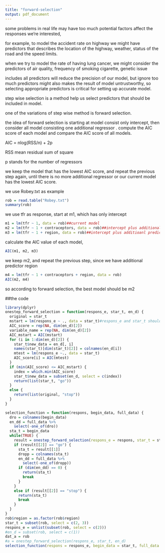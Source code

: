 ```yaml
---
title: "forward-selection"
output: pdf_document
---
```

some problems in real life may have too much potential factors affect the responses we're interested,

for example, to model the accident rate on highway we might have predictors that describes the location of the highway, weather,
status of the road and the speed limits.

when we try to model the rate of having lung cancer, we might consider the predictors of air quality, frequency of smoking cigarette, genetic issue

includes all predictors will reduce the precision of our model, but ignore too much predictors might also makes the result of model untrustworthy,
so selecting appropriate predictors is critical for setting up accurate model.


step wise selection is a method help us select predictors that should be included in model.

one of the variations of step wise method is forward selection.

the idea of forward selection is starting at model consist only intercept, then consider all model consisting one additional regressor 
. compute the AIC score of each model and compare the AIC score of all models.

AIC = nlog(RSS/n) + 2p

RSS mean residual sum of square

p stands for the number of regressors

we keep the model that has the lowest AIC score, and repeat the previous step again, until there is no more
additional regressor or our current model has the lowest AIC score.




we use Robey.txt as example
```r
rob = read.table("Robey.txt")
summary(rob)
```


we use tfr as response, start at m1, which has only intercept

```r
m1 = lm(tfr ~ 1, data = rob)##current model
m2 = lm(tfr ~ 1 + contraceptors, data = rob)##intercept plus additional predictors contraceptors
m3 = lm(tfr ~ 1 + region, data = rob)##intercept plus additioanl predictors region
```

calculate the AIC value of each model,



```r
AIC(m1, m2, m3)
```

we keep m2, and repeat the previous step, since we have additional predictor region

```r
m4 = lm(tfr ~ 1 + contraceptors + region, data = rob)
AIC(m2, m4)
```
so according to forward selection, the best model should be m2


##the code 
```r
library(dplyr)
onestep_forward_selection = function(respons_e, star_t, en_d) {
  original = star_t
  mstart = lm(respons_e ~ ., data = star_t)#respons_e and star_t should only contain 1 element
  AIC_score = rep(NA, dim(en_d)[2])
  variable_name = rep(NA, dim(en_d)[2])
  AIC_mstart = AIC(mstart)
  for (i in 1:dim(en_d)[2]) {
    star_t$new_data = en_d[, i]
    names(star_t)[dim(star_t)[2]] = colnames(en_d[i])
    mtest = lm(respons_e ~., data = star_t)
    AIC_score[i] = AIC(mtest)
  }
  if (min(AIC_score) <= AIC_mstart) {
    index = which.min(AIC_score)
    star_t$new_data = subset(en_d, select = c(index))
    return(list(star_t, "go"))
  }
  else {
    return(list(original, "stop"))
  }
}

selection_function = function(respons, begin_data, full_data) {
  dro = colnames(begin_data)
  en_dd = full_data %>%
    select(-one_of(dro))
  sta_t = begin_data
  while(TRUE) {
    result = onestep_forward_selection(respons_e = respons, star_t = sta_t, en_d = en_dd)
    if (result[[2]] == "go") {
      sta_t = result[[1]]
      dropp = colnames(sta_t)
      en_dd = full_data %>%
        select(-one_of(dropp))
      if (dim(en_dd) == 0) {
        return(sta_t)
        break
      }
    }
    else if (result[[2]] == "stop") {
      return(sta_t)
      break
    }
  }
}
rob$region = as.factor(rob$region)
star_t = subset(rob, select = c(2, 3))
respons_e = unlist(subset(rob, select = c(2)))
#en_d = subset(rob, select = c(1))
dat_a = rob
#a = onestep_forward_selection(respons_e, star_t, en_d)
selection_function(respons = respons_e, begin_data = star_t, full_data = dat_a)
```




